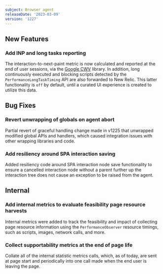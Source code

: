 ```yaml
---
subject: Browser agent
releaseDate: '2023-03-09'
version: '1227'
---
```


## New Features

### Add INP and long tasks reporting
The interaction-to-next-paint metric is now calculated and reported at the end of user sessions, via the [Google CWV](https://github.com/GoogleChrome/web-vitals) library. In addition, long continuously executed and blocking scripts detected by the `PerformanceLongTaskTiming` API are also forwarded to New Relic. This latter functionality is `off` by default, until a curated UI experience is created to utilize this data.

## Bug Fixes

### Revert unwrapping of globals on agent abort
Partial revert of graceful handling change made in v1225 that unwrapped modified global APIs and handlers, which caused integration issues with other wrapping libraries and code.

### Add resiliency around SPA interaction saving
Added resiliency code around SPA interaction node save functionality to ensure a cancelled interaction node without a parent further up the interaction tree does not cause an exception to be raised from the agent.

## Internal

### Add internal metrics to evaluate feasibility page resource harvests
Internal metrics were added to track the feasibility and impact of collecting page resource information using the `PerformanceObserver` resource timings, such as scripts, images, network calls, and more. 

### Collect supportability metrics at the end of page life
Collate all of the internal statistic metrics calls, which, as of today, are sent at page start and periodically into one call made when the end user is leaving the page.
